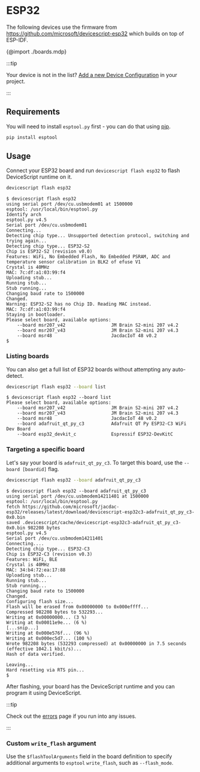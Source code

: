# ESP32

The following devices use the firmware from https://github.com/microsoft/devicescript-esp32 which builds on top of ESP-IDF.

{@import ./boards.mdp}

:::tip

Your device is not in the list? [Add a new Device Configuration](/devices/add-board) in your project.

:::

## Requirements

You will need to install `esptool.py` first - you can do that using [pip](https://pip.pypa.io/en/stable/).

```bash
pip install esptool
```

## Usage

Connect your ESP32 board and run `devicescript flash esp32` to flash DeviceScript runtime on it.

```bash
devicescript flash esp32
```

```console title="Output"
$ devicescript flash esp32
using serial port /dev/cu.usbmodem01 at 1500000
esptool: /usr/local/bin/esptool.py
Identify arch
esptool.py v4.5
Serial port /dev/cu.usbmodem01
Connecting...
Detecting chip type... Unsupported detection protocol, switching and trying again...
Detecting chip type... ESP32-S2
Chip is ESP32-S2 (revision v0.0)
Features: WiFi, No Embedded Flash, No Embedded PSRAM, ADC and temperature sensor calibration in BLK2 of efuse V1
Crystal is 40MHz
MAC: 7c:df:a1:03:99:f4
Uploading stub...
Running stub...
Stub running...
Changing baud rate to 1500000
Changed.
Warning: ESP32-S2 has no Chip ID. Reading MAC instead.
MAC: 7c:df:a1:03:99:f4
Staying in bootloader.
Please select board, available options:
    --board msr207_v42                 JM Brain S2-mini 207 v4.2
    --board msr207_v43                 JM Brain S2-mini 207 v4.3
    --board msr48                      JacdacIoT 48 v0.2
$
```

### Listing boards

You can also get a full list of ESP32 boards without attempting any auto-detect.

```bash
devicescript flash esp32 --board list
```

```console title="Output"
$ devicescript flash esp32 --board list
Please select board, available options:
    --board msr207_v42                 JM Brain S2-mini 207 v4.2
    --board msr207_v43                 JM Brain S2-mini 207 v4.3
    --board msr48                      JacdacIoT 48 v0.2
    --board adafruit_qt_py_c3          Adafruit QT Py ESP32-C3 WiFi Dev Board
    --board esp32_devkit_c             Espressif ESP32-DevKitC
```

### Targeting a specific board

Let's say your board is `adafruit_qt_py_c3`. To target this board, use the `--board [boardid]` flag.

```bash
devicescript flash esp32 --board adafruit_qt_py_c3
```

```console title="Output"
$ devicescript flash esp32 --board adafruit_qt_py_c3
using serial port /dev/cu.usbmodem14211401 at 1500000
esptool: /usr/local/bin/esptool.py
fetch https://github.com/microsoft/jacdac-esp32/releases/latest/download/devicescript-esp32c3-adafruit_qt_py_c3-0x0.bin
saved .devicescript/cache/devicescript-esp32c3-adafruit_qt_py_c3-0x0.bin 982208 bytes
esptool.py v4.5
Serial port /dev/cu.usbmodem14211401
Connecting....
Detecting chip type... ESP32-C3
Chip is ESP32-C3 (revision v0.3)
Features: WiFi, BLE
Crystal is 40MHz
MAC: 34:b4:72:ea:17:88
Uploading stub...
Running stub...
Stub running...
Changing baud rate to 1500000
Changed.
Configuring flash size...
Flash will be erased from 0x00000000 to 0x000effff...
Compressed 982208 bytes to 532293...
Writing at 0x00000000... (3 %)
Writing at 0x00011e9e... (6 %)
[...snip...]
Writing at 0x000e576f... (96 %)
Writing at 0x000ec5d7... (100 %)
Wrote 982208 bytes (532293 compressed) at 0x00000000 in 7.5 seconds (effective 1042.1 kbit/s)...
Hash of data verified.

Leaving...
Hard resetting via RTS pin...
$
```

After flashing, your board has the DeviceScript runtime and you can program it using DeviceScript.

:::tip

Check out the [errors](/developer/errors) page if you run into any issues.

:::

### Custom `write_flash` argument

Use the `$flashToolArguments` field in the board definition to specify additional arguments to `esptool` `write_flash`, such as `--flash_mode`.
